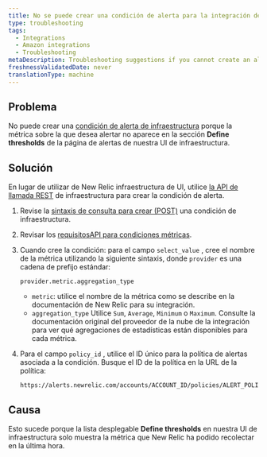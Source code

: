 ```yaml
---
title: No se puede crear una condición de alerta para la integración de la infraestructura
type: troubleshooting
tags:
  - Integrations
  - Amazon integrations
  - Troubleshooting
metaDescription: Troubleshooting suggestions if you cannot create an alert condition for your New Relic infrastructure integration.
freshnessValidatedDate: never
translationType: machine
---
```


## Problema

No puede crear una [condición de alerta de infraestructura](/docs/infrastructure/new-relic-infrastructure/infrastructure-alert-conditions/infrastructure-alerts-add-edit-or-view-host-alert-information) porque la métrica sobre la que desea alertar no aparece en la sección <DNT>**Define thresholds**</DNT> de la página de alertas de nuestra UI de infraestructura.

## Solución

En lugar de utilizar de New Relic infraestructura de UI, utilice [la API de llamada REST](/docs/infrastructure/new-relic-infrastructure/infrastructure-alert-conditions/rest-api-calls-new-relic-infrastructure-alerts) de infraestructura para crear la condición de alerta.

1. Revise la [sintaxis de consulta para crear (POST)](/docs/infrastructure/new-relic-infrastructure/infrastructure-alert-conditions/rest-api-calls-new-relic-infrastructure-alerts#post-conditions) una condición de infraestructura.

2. Revisar los [requisitosAPI para condiciones métricas](/docs/infrastructure/new-relic-infrastructure/infrastructure-alert-conditions/rest-api-calls-new-relic-infrastructure-alerts#metric-api).

3. Cuando cree la condición: para el campo `select_value` , cree el nombre de la métrica utilizando la siguiente sintaxis, donde `provider` es una cadena de prefijo estándar:

   ```
   provider.metric.aggregation_type
   ```

   * `metric`: utilice el nombre de la métrica como se describe en la documentación de New Relic para su integración.
   * `aggregation_type` Utilice `Sum`, `Average`, `Minimum` o `Maximum`. Consulte la documentación original del proveedor de la nube de la integración para ver qué agregaciones de estadísticas están disponibles para cada métrica.

4. Para el campo `policy_id` , utilice el ID único para la política de alertas asociada a la condición. Busque el ID de la política en la URL de la política:

   ```
   https://alerts.newrelic.com/accounts/ACCOUNT_ID/policies/ALERT_POLICY_ID
   ```

## Causa

Esto sucede porque la lista desplegable <DNT>**Define thresholds**</DNT> en nuestra UI de infraestructura solo muestra la métrica que New Relic ha podido recolectar en la última hora.
